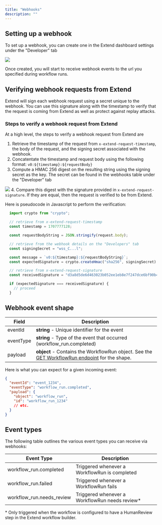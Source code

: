 ```yaml
---
title: "Webhooks"
description: ""
---
```


## Setting up a webhook
To set up a webhook, you can create one in the Extend dashboard settings under the "Developer" tab

![](/images/webhooks/webhooks_add.png)

Once created, you will start to receive webhook events to the url you specified during workflow runs.

## Verifying webhook requests from Extend

Extend will sign each webhook request using a secret unique to the webhook. You can use this signature along with the timestamp to verify that the request is coming from Extend as well as protect against replay attacks.

### Steps to verify a webhook request from Extend

At a high level, the steps to verify a webhook request from Extend are
1. Retrieve the timestamp of the request from `x-extend-request-timestamp`, the body of the request, and the signing secret associated with the webhook.
2. Concatentate the timestamp and request body using the following format:
`v0:${timestamp}:${requestBody}`
3. Compute a HMAC 256 digest on the resulting string using the signing secret as the key. The secret can be found in the webhooks table under the "Developer" tab

![](/images/webhooks/webhooks_secret.png)
4. Compare this digest with the signature provided in `x-extend-request-signature`. If they are equal, then the request is verified to be from Extend.

Here is pseudocode in Javascript to perform the verification:

```typescript
  import crypto from "crypto";

  // retrieve from x-extend-request-timestamp
  const timestamp = 1707777128;

  const requestBodyString = JSON.stringify(request.body);

  // retrieve from the webhook details on the "Developers" tab
  const signingSecret = "wss_C...l";

  const message = `v0:${timestamp}:${requestBodyString}`;
  const expectedSignature = crypto.createHmac("sha256", signingSecret).update(message).digest("hex");

  // retrieve from x-extend-request-signature
  const receivedSignature = "d3a8d5de6d463023b052ee1eb8e7f247dce6bf90b4a3e1117b4922afdc90029b";

  if (expectedSignature === receivedSignature) {
    // proceed
  }
```

## Webhook event shape
| Field     | Description                                                                                                                                                     |
| --------- | --------------------------------------------------------------------------------------------------------------------------------------------------------------- |
| eventId   | **string** - Unique identifier for the event                                                                                                                    |
| eventType | **string** - Type of the event that occurred (workflow_run.completed)                                                                                           |
| payload   | **object** - Contains the WorkflowRun object. See the [GET WorkflowRun endpoint](/api-reference/endpoint/get_workflow_run) for the shape.                       |

Here is what you can expect for a given incoming event:

```json Example Event
{
  "eventId": "event_1234",
  "eventType": "workflow_run.completed",
  "payload": {
    "object": "workflow_run",
    "id": "workflow_run_1234"
    // etc.
  }
}
```

## Event types

The following table outlines the various event types you can receive via webhooks:

| Event Type                | Description                                     |
| ------------------------- | ----------------------------------------------- |
| workflow_run.completed    | Triggered whenever a WorkflowRun is completed   |
| workflow_run.failed       | Triggered whenever a WorkflowRun fails          |
| workflow_run.needs_review | Triggered whenever a WorkflowRun needs review\* |

\* Only triggered when the workflow is configured to have a HumanReview step in the Extend workflow builder.